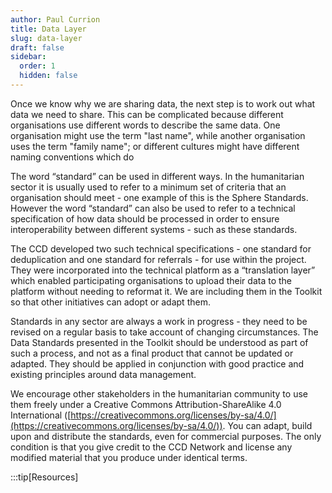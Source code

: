 ```yaml
---
author: Paul Currion
title: Data Layer
slug: data-layer
draft: false
sidebar:
  order: 1
  hidden: false
---
```


Once we know why we are sharing data, the next step is to work out what data we need to share. This can be complicated because different organisations use different words to describe the same data. One organisation might use the term "last name", while another organisation uses the term "family name"; or different cultures might have different naming conventions which do

The word “standard” can be used in different ways. In the humanitarian sector it is usually used to refer to a minimum set of criteria that an organisation should meet - one example of this is the Sphere Standards. However the word “standard” can also be used to refer to a technical specification of how data should be processed in order to ensure interoperability between different systems - such as these standards.

The CCD developed two such technical specifications - one standard for deduplication and one standard for referrals - for use within the project. They were incorporated into the technical platform as a “translation layer” which enabled participating organisations to upload their data to the platform without needing to reformat it. We are including them in the Toolkit so that other initiatives can adopt or adapt them.

Standards in any sector are always a work in progress - they need to be revised on a regular basis to take account of changing circumstances. The Data Standards presented in the Toolkit should be understood as part of such a process, and not as a final product that cannot be updated or adapted. They should be applied in conjunction with good practice and existing principles around data management.

We encourage other stakeholders in the humanitarian community to use them freely under a Creative Commons Attribution-ShareAlike 4.0 International ([https://creativecommons.org/licenses/by-sa/4.0/](https://creativecommons.org/licenses/by-sa/4.0/)). You can adapt, build upon and distribute the standards, even for commercial purposes. The only condition is that you give credit to the CCD Network and license any modified material that you produce under identical terms.

:::tip\[Resources\]